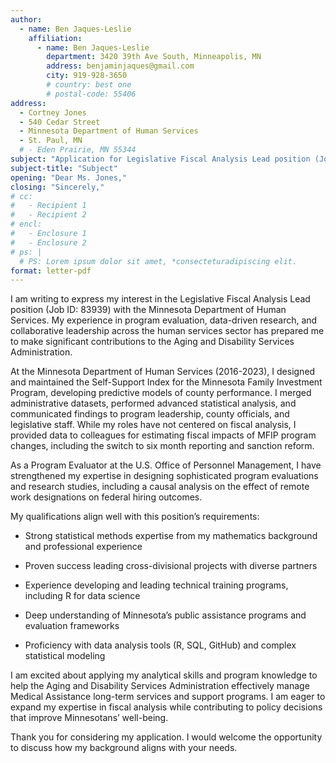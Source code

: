 ```yaml
---
author:
  - name: Ben Jaques-Leslie
    affiliation:
      - name: Ben Jaques-Leslie
        department: 3420 39th Ave South, Minneapolis, MN
        address: benjaminjaques@gmail.com
        city: 919-928-3650
        # country: best one
        # postal-code: 55406
address:
  - Cortney Jones
  - 540 Cedar Street
  - Minnesota Department of Human Services
  - St. Paul, MN
  # - Eden Prairie, MN 55344
subject: "Application for Legislative Fiscal Analysis Lead position (Job ID: 83939)"
subject-title: "Subject"
opening: "Dear Ms. Jones,"
closing: "Sincerely,"
# cc:
#   - Recipient 1
#   - Recipient 2
# encl:
#   - Enclosure 1
#   - Enclosure 2
# ps: |
  # PS: Lorem ipsum dolor sit amet, *consecteturadipiscing elit.
format: letter-pdf
---
```


I am writing to express my interest in the Legislative Fiscal Analysis Lead position (Job ID: 83939) with the Minnesota Department of Human Services. My experience in program evaluation, data-driven research, and collaborative leadership across the human services sector has prepared me to make significant contributions to the Aging and Disability Services Administration.

At the Minnesota Department of Human Services (2016-2023), I designed and maintained the Self-Support Index for the Minnesota Family Investment Program, developing predictive models of county performance. I merged administrative datasets, performed advanced statistical analysis, and communicated findings to program leadership, county officials, and legislative staff. While my roles have not centered on fiscal analysis, I provided data to colleagues for estimating fiscal impacts of MFIP program changes, including the switch to six month reporting and sanction reform.

As a Program Evaluator at the U.S. Office of Personnel Management, I have strengthened my expertise in designing sophisticated program evaluations and research studies, including a causal analysis on the effect of remote work designations on federal hiring outcomes.

My qualifications align well with this position's requirements:

-   Strong statistical methods expertise from my mathematics background and professional experience

-   Proven success leading cross-divisional projects with diverse partners

-   Experience developing and leading technical training programs, including R for data science

-   Deep understanding of Minnesota's public assistance programs and evaluation frameworks

-   Proficiency with data analysis tools (R, SQL, GitHub) and complex statistical modeling

I am excited about applying my analytical skills and program knowledge to help the Aging and Disability Services Administration effectively manage Medical Assistance long-term services and support programs. I am eager to expand my expertise in fiscal analysis while contributing to policy decisions that improve Minnesotans' well-being.

Thank you for considering my application. I would welcome the opportunity to discuss how my background aligns with your needs.
